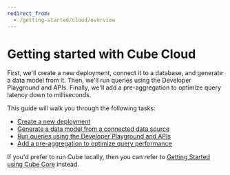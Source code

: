 ```yaml
---
redirect_from:
  - /getting-started/cloud/overview
---
```


# Getting started with Cube Cloud

First, we'll create a new deployment, connect it to a database, and generate a
data model from it. Then, we'll run queries using the Developer Playground and
APIs. Finally, we'll add a pre-aggregation to optimize query latency down to
milliseconds.

This guide will walk you through the following tasks:

- [Create a new deployment](/getting-started/cloud/create-a-deployment)
- [Generate a data model from a connected data source](/getting-started/cloud/generate-models)
- [Run queries using the Developer Playground and APIs](/getting-started/cloud/query-data)
- [Add a pre-aggregation to optimize query performance](/getting-started/cloud/add-a-pre-aggregation)

If you'd prefer to run Cube locally, then you can refer to [Getting Started
using Cube Core][ref-getting-started-core-overview] instead.

[ref-getting-started-core-overview]: /getting-started/core/overview
